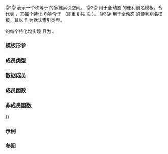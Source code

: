 {{cpp/title|extents|dextents|dims}}
{{cpp/container/mdspan/extents/navbar}}
{{dcl begin}}
{{dcl header|mdspan}}
{{dcl|num=1|since=c++23|1=
template&lt; class IndexType, std::size_t... Extents &gt;
class extents;
}}
{{dcl|num=2|since=c++23|1=
template&lt; class IndexType, std::size_t Rank &gt;
using dextents = /* 见下文 */
}}
{{dcl|num=3|since=c++26|1=
template&lt; std::size_t Rank, class IndexType = std::size_t &gt;
using dims = std::dextents&lt;IndexType, Rank&gt;;
}}
{{dcl end}}

@1@ 表示一个秩等于 {{c|sizeof...(Extents)}} 的多维索引空间。
@2@ 用于全动态 {{tt|extents}} 的便利别名模板。令 {{tt|d}} 代表 {{c|std::dynamic_extent}}，其每个特化 {{c|dextents&lt;IndexType, Rank&gt;}} 均等价于 {{c|extents&lt;IndexType /*, d, d, ..., d*/&gt;}}（即重复共 {{tt|Rank}} 次 {{tti|d}}）。
@3@ 用于全动态 {{tt|extents}} 的便利别名模板，其以 {{co|std::size_t}} 作为默认索引类型。

{{tt|extents}} 的每个特化均实现 {{lconcept|regular}} 且为 {{named req|TriviallyCopyable}}。

===模板形参===
{{par begin}}
{{par|IndexType|各个非动态 {{tt|Extents}} 的类型。应当为有符号或无符号整数类型。否则程序非良构}}
{{par|Extents|表示每个秩索引的尺度（整数区间的大小）。其各个元素要么等于 {{co|std::dynamic_extent}}（此种情况它表示一个''动态尺度''，而尺度大小则动态确定），要么可表示为 {{tt|IndexType}} 类型的值（由此它表示一个''静态尺度''，尺度大小就是它的值），要么程序就非良构}}
{{par|Rank|代表全动态 {{tt|extents}} 的秩}}
{{par end}}

===成员类型===
{{dsc begin}}
{{dsc hitem|成员类型|定义}}
{{dsc|{{tt|index_type}}|{{tt|IndexType}}}}
{{dsc|{{tt|size_type}}|{{c/core|std::make_unsigned_t&lt;index_type&gt;}}}}
{{dsc|{{tt|rank_type}}|{{lc|std::size_t}}}}
{{dsc end}}

===数据成员===
{{dsc begin}}
{{dsc hitem|成员名字|定义}}
{{dsc expos mem obj|private=yes|spec={{c/core|std::array&lt;index_type, rank_dynamic()&gt;}}|dynamic-extents|存储各个动态尺度大小的数组。}}
{{dsc end}}

===成员函数===
{{dsc begin}}
{{dsc inc|cpp/container/mdspan/extents/dsc constructor}}

{{dsc h2|观察器}}
{{dsc inc|cpp/container/mdspan/extents/dsc rank}}
{{dsc inc|cpp/container/mdspan/extents/dsc rank_dynamic}}
{{dsc inc|cpp/container/mdspan/extents/dsc static_extent}}
{{dsc inc|cpp/container/mdspan/extents/dsc extent}}

{{dsc h2|辅助类型}}
{{dsc inc|cpp/container/mdspan/extents/dsc fwd-prod-of-extents}}
{{dsc inc|cpp/container/mdspan/extents/dsc rev-prod-of-extents}}
{{dsc inc|cpp/container/mdspan/extents/dsc index-cast}}
{{dsc inc|cpp/container/mdspan/extents/dsc dynamic-index}}
{{dsc inc|cpp/container/mdspan/extents/dsc dynamic-index-inv}}
{{dsc end}}

===非成员函数===
{{dsc begin}}
{{dsc inc|cpp/container/mdspan/extents/dsc operator{{==}}}}
{{dsc end}}

==={{rl|deduction guides|推导指引}}{{mark c++23}}===

===示例===
{{example}}

===参阅===
{{dsc begin}}
{{dsc inc|cpp/types/dsc rank}}
{{dsc inc|cpp/types/dsc extent}}
{{dsc end}}

{{langlinks|de|en|es|ja|ru}}